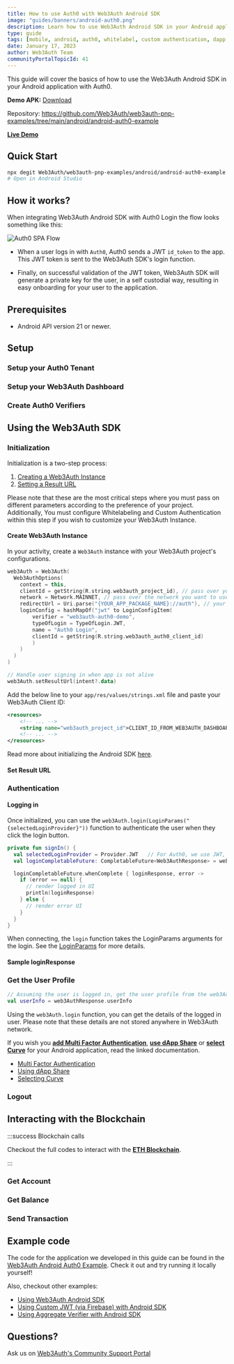 ```yaml
---
title: How to use Auth0 with Web3Auth Android SDK
image: "guides/banners/android-auth0.png"
description: Learn how to use Web3Auth Android SDK in your Android application with Auth0.
type: guide
tags: [mobile, android, auth0, whitelabel, custom authentication, dapp share]
date: January 17, 2023
author: Web3Auth Team
communityPortalTopicId: 41
---
```



<SEO
  title="How to use Auth0 with Web3Auth Android SDK"
  description="Learn how to use Web3Auth Android SDK in your Android application with Auth0."
  image="https://web3auth.io/docs/guides/banners/android-auth0.png"
  slug="/guides/android-auth0"
/>

This guide will cover the basics of how to use the Web3Auth Android SDK in your Android application
with Auth0.

**Demo APK:**
[Download](https://github.com/Web3Auth/web3auth-pnp-examples/blob/main/android/android-auth0-example/app-debug.apk)

Repository:
https://github.com/Web3Auth/web3auth-pnp-examples/tree/main/android/android-auth0-example

**[Live Demo](https://w3a.link/android-auth0-example)**

## Quick Start

```bash
npx degit Web3Auth/web3auth-pnp-examples/android/android-auth0-example w3a-android-auth0-demo
# Open in Android Studio
```

## How it works?

When integrating Web3Auth Android SDK with Auth0 Login the flow looks something like this:

![Auth0 SPA Flow](/guides/auth0/auth0-spa-flow.png)

- When a user logs in with `Auth0`, Auth0 sends a JWT `id_token` to the app. This JWT token is sent
  to the Web3Auth SDK's login function.

- Finally, on successful validation of the JWT token, Web3Auth SDK will generate a private key for
  the user, in a self custodial way, resulting in easy onboarding for your user to the application.

## Prerequisites

<Web3AuthPrerequisites />

- Android API version 21 or newer.

<Auth0Prerequisites />

## Setup

### Setup your Auth0 Tenant

<Auth0Setup />

### Setup your Web3Auth Dashboard

<SetupWeb3AuthDashboard />

### Create Auth0 Verifiers

<Auth0VerifierSetup />

## Using the Web3Auth SDK

<Installation />

### Initialization

Initialization is a two-step process:

1. [Creating a Web3Auth Instance](#create-web3auth-instance)
2. [Setting a Result URL](#set-result-url)

Please note that these are the most critical steps where you must pass on different parameters
according to the preference of your project. Additionally, You must configure Whitelabeling and
Custom Authentication within this step if you wish to customize your Web3Auth Instance.

#### Create Web3Auth Instance

In your activity, create a `Web3Auth` instance with your Web3Auth project's configurations.

```kotlin
web3Auth = Web3Auth(
  Web3AuthOptions(
    context = this,
    clientId = getString(R.string.web3auth_project_id), // pass over your Web3Auth Client ID from Developer Dashboard
    network = Network.MAINNET, // pass over the network you want to use (MAINNET, TESTNET, CYAN, AQUA )
    redirectUrl = Uri.parse("{YOUR_APP_PACKAGE_NAME}://auth"), // your app's redirect URL
    loginConfig = hashMapOf("jwt" to LoginConfigItem(
        verifier = "web3auth-auth0-demo",
        typeOfLogin = TypeOfLogin.JWT,
        name = "Auth0 Login",
        clientId = getString(R.string.web3auth_auth0_client_id)
        )
    )
  )
)

// Handle user signing in when app is not alive
web3Auth.setResultUrl(intent?.data)
```

Add the below line to your `app/res/values/strings.xml` file and paste your Web3Auth Client ID:

```xml
<resources>
    <!-- ... -->
    <string name="web3auth_project_id">CLIENT_ID_FROM_WEB3AUTH_DASHBOARD</string>
    <!-- ... -->
</resources>
```

Read more about initializing the Android SDK [here](/sdk/pnp/android/initialize).

#### Set Result URL

<SetResultUrl />

### Authentication

#### Logging in

Once initialized, you can use the `web3Auth.login(LoginParams("{selectedLoginProvider}"))` function
to authenticate the user when they click the login button.

```kotlin
private fun signIn() {
  val selectedLoginProvider = Provider.JWT   // For Auth0, we use JWT, not AUTH0
  val loginCompletableFuture: CompletableFuture<Web3AuthResponse> = web3Auth.login(LoginParams(selectedLoginProvider, extraLoginOptions = ExtraLoginOptions(domain = "https://shahbaz-torus.us.auth0.com", verifierIdField = "sub")))

  loginCompletableFuture.whenComplete { loginResponse, error ->
    if (error == null) {
      // render logged in UI
      println(loginResponse)
    } else {
      // render error UI
    }
  }
}
```

When connecting, the `login` function takes the LoginParams arguments for the login. See the
[LoginParams](/sdk/pnp/android/usage#arguments) for more details.

#### Sample loginResponse

<AndroidResponse />

### Get the User Profile

```kotlin
// Assuming the user is logged in, get the user profile from the web3AuthResponse
val userInfo = web3AuthResponse.userInfo
```

Using the `web3Auth.login` function, you can get the details of the logged in user. Please note that
these details are not stored anywhere in Web3Auth network.

If you wish you **[add Multi Factor Authentication](/sdk/pnp/android/mfa)**,
**[use dApp Share](/sdk/pnp/android/dapp-share)** or
**[select Curve](/sdk/pnp/android/usage#selecting-curve)** for your Android application, read the
linked documentation.

- [Multi Factor Authentication](/sdk/pnp/android/mfa)
- [Using dApp Share](/sdk/pnp/android/dapp-share)
- [Selecting Curve](/sdk/pnp/android/usage#selecting-curve)

### Logout

<LogOut />

## Interacting with the Blockchain

:::success Blockchain calls

Checkout the full codes to interact with the
**[ETH Blockchain](/connect-blockchain/evm/ethereum/android)**.

:::

### Get Account

<PrepareAccount />

### Get Balance

<FetchBalance />

### Send Transaction

<SendTransaction />

## Example code

The code for the application we developed in this guide can be found in the
[Web3Auth Android Auth0 Example](https://github.com/Web3Auth/web3auth-pnp-examples/tree/main/android/android-auth0-example).
Check it out and try running it locally yourself!

Also, checkout other examples:

- [Using Web3Auth Android SDK](https://github.com/Web3Auth/web3auth-pnp-examples/tree/main/android/android-quick-start)
- [Using Custom JWT (via Firebase) with Android SDK](https://github.com/Web3Auth/web3auth-pnp-examples/tree/main/android/android-firebase-example)
- [Using Aggregate Verifier with Android SDK](https://github.com/Web3Auth/web3auth-pnp-examples/tree/main/android/android-aggregate-verifier-example)

## Questions?

Ask us on [Web3Auth's Community Support Portal](https://web3auth.io/community)
